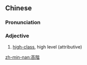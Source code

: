 {{also|高阶}}
==Chinese==
{{zh-forms|s=高阶}}

===Pronunciation===
{{zh-pron
|m=gāojiē
|c=gou1 gaai1
|cat=a
}}

===Adjective===
{{zh-adj}}

# [[high-class]], high level (attributive)

[[zh-min-nan:高階]]